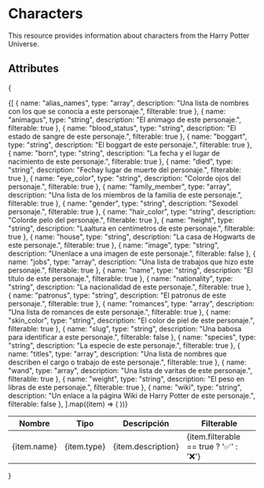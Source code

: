 # Characters
This resource provides information about characters from the Harry Potter Universe.

## Attributes
{
<table>
  <thead>
    <tr>
      <th>Nombre</th>
      <th>Tipo</th>
      <th>Descripción</th>
      <th>Filterable</th>
    </tr>
  </thead>
  <tbody>
    {[
      { name: "alias_names", type: "array", description: "Una lista de nombres con los que se conocía a este personaje.", filterable: true },
      { name: "animagus", type: "string", description: "El animago de este personaje.", filterable: true },
      { name: "blood_status", type: "string", description: "El estado de sangre de este personaje.", filterable: true },
      { name: "boggart", type: "string", description: "El boggart de este personaje.", filterable: true },
      { name: "born", type: "string", description: "La fecha y el lugar de nacimiento de este personaje.", filterable: true },
      { name: "died", type: "string", description: "Fechay lugar de muerte del personaje.", filterable: true },
      { name: "eye_color", type: "string", description: "Colorde ojos del personaje.", filterable: true },
      { name: "family_member", type: "array", description: "Una lista de los miembros de la familia de este personaje.", filterable: true },
      { name: "gender", type: "string", description: "Sexodel personaje.", filterable: true },
      { name: "hair_color", type: "string", description: "Colorde pelo del personaje.", filterable: true },
      { name: "height", type: "string", description: "Laaltura en centímetros de este personaje.", filterable: true },
      { name: "house", type: "string", description: "La casa de Hogwarts de este personaje.", filterable: true },
      { name: "image", type: "string", description: "Unenlace a una imagen de este personaje.", filterable: false },
      { name: "jobs", type: "array", description: "Una lista de trabajos que hizo este personaje.", filterable: true },
      { name: "name", type: "string", description: "El título de este personaje.", filterable: true },
      { name: "nationality", type: "string", description: "La nacionalidad de este personaje.", filterable: true },
      { name: "patronus", type: "string", description: "El patronus de este personaje.", filterable: true },
      { name: "romances", type: "array", description: "Una lista de romances de este personaje.", filterable: true },
      { name: "skin_color", type: "string", description: "El color de piel de este personaje.", filterable: true },
      { name: "slug", type: "string", description: "Una babosa para identificar a este personaje.", filterable: false },
      { name: "species", type: "string", description: "La especie de este personaje.", filterable: true },
      { name: "titles", type: "array", description: "Una lista de nombres que describen el cargo o trabajo de este personaje.", filterable: true },
      { name: "wand", type: "array", description: "Una lista de varitas de este personaje.", filterable: true },
      { name: "weight", type: "string", description: "El peso en libras de este personaje.", filterable: true },
      { name: "wiki", type: "string", description: "Un enlace a la página Wiki de Harry Potter de este personaje.", filterable: false },
    ].map((item) => (
      <tr key={item.name}>
        <td>{item.name}</td>
        <td>{item.type}</td>
        <td>{item.description}</td>
        <td>{item.filterable == true ? '✅' : '❌'}</td>
      </tr>
    ))}

  </tbody>
</table>
}
